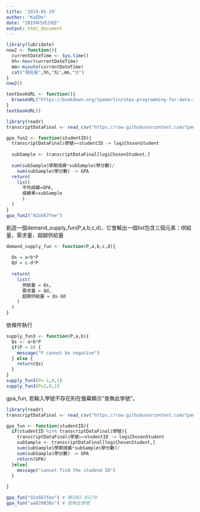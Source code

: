 ```yaml
---
title: '2019-05-29'
author: "KaEDe"
date: "2019年5月29日"
output: html_document
---
```


```r
library(lubridate)
now2 <- function(){
  currentDateTime <- Sys.time()
  hh<-hour(currentDateTime)
  mm<-minute(currentDateTime)
  cat("現在是",hh,"點",mm,"分")
}
now2()
```

```r
textbookURL <- function(){
  browseURL("https://bookdown.org/tpemartin/ntpu-programming-for-data-science/")
}
textbookURL()
```


```r
library(readr)
transcriptDataFinal <- read_csv("https://raw.githubusercontent.com/tpemartin/github-data/master/transcriptDataFinal.csv")

gpa_fun2 <- function(studentID){
  transcriptDataFinal$學號==studentID -> logiChosenStudent
  
  subSample <- transcriptDataFinal[logiChosenStudent,]
  
  sum(subSample$學期成績*subSample$學分數)/
    sum(subSample$學分數) -> GPA
  return(
    list(
      平均成績=GPA,
      成績單=subSample
      )
  )
}
gpa_fun2("92aS67fee")
```

創造一個demand_supply_fun(P,a,b,c,d)，它會輸出一個list包含三個元素：供給量，需求量，超額供給量
```r
demand_supply_fun <- function(P,a,b,c,d){
  
  Qs = a+b*P
  Qd = c-d*P
  
  return(
    list(
      供給量 = Qs,
      需求量 = Qd,
      超額供給量 = Qs-Qd
    )
  )
}

```

依條件執行

```r
supply_fun3 <- function(P,a,b){
  Qs <- a+b*P
  if(P < 0) {
    message("P cannot be negative") 
  } else {
    return(Qs)
  }
}
supply_fun3(P=-1,0,1)
supply_fun3(P=2,0,1)
```

gpa_fun, 若輸入學號不存在則在螢幕顯示“查無此學號”。
```r
library(readr)
transcriptDataFinal <- read_csv("https://raw.githubusercontent.com/tpemartin/github-data/master/transcriptDataFinal.csv")

gpa_fun <- function(studentID){
  if(studentID %in% transcriptDataFinal$學號){
    transcriptDataFinal$學號==studentID -> logiChosenStudent
    subSample <- transcriptDataFinal[logiChosenStudent,]
    sum(subSample$學期成績*subSample$學分數)/
    sum(subSample$學分數) -> GPA
    return(GPA)
  }else{
    message("cannot find the studend ID")
  }
  
}

gpa_fun("92aS67fee") # 顯示82.85276
gpa_fun("aa829838s") # 查無此學號
```











